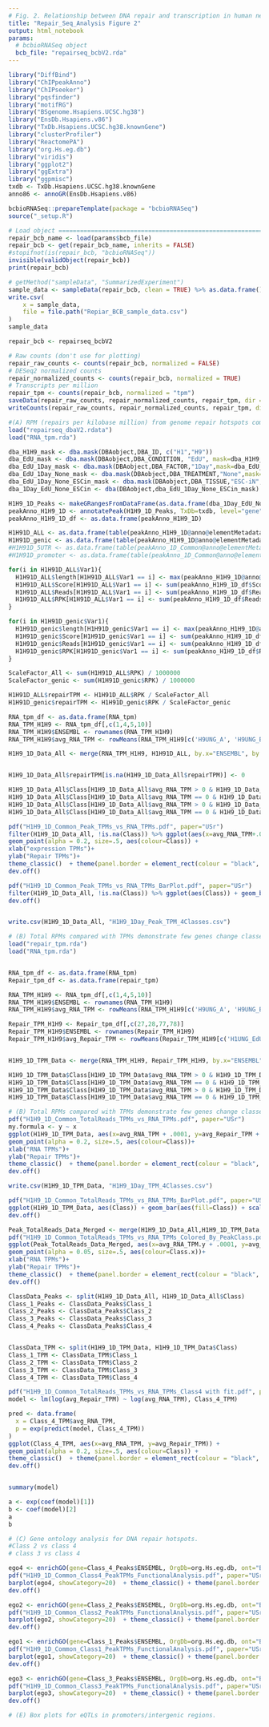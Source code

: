 ```yaml
---
# Fig. 2. Relationship between DNA repair and transcription in human neurons.
title: "Repair_Seq_Analysis Figure 2"
output: html_notebook
params:
  # bcbioRNASeq object
  bcb_file: "repairseq_bcbV2.rda"
---
```


```r
library("DiffBind")
library("ChIPpeakAnno")
library("ChIPseeker")
library("pqsfinder")
library("motifRG")
library("BSgenome.Hsapiens.UCSC.hg38")
library("EnsDb.Hsapiens.v86")
library("TxDb.Hsapiens.UCSC.hg38.knownGene")
library("clusterProfiler")
library("ReactomePA")
library("org.Hs.eg.db")
library("viridis")
library("ggplot2")
library("ggExtra")
library("ggpmisc")
txdb <- TxDb.Hsapiens.UCSC.hg38.knownGene
anno86 <- annoGR(EnsDb.Hsapiens.v86)

```

```r
bcbioRNASeq::prepareTemplate(package = "bcbioRNASeq")
source("_setup.R")

# Load object ==================================================================
repair_bcb_name <- load(params$bcb_file)
repair_bcb <- get(repair_bcb_name, inherits = FALSE)
#stopifnot(is(repair_bcb, "bcbioRNASeq"))
invisible(validObject(repair_bcb))
print(repair_bcb)
```


```r
# getMethod("sampleData", "SummarizedExperiment")
sample_data <- sampleData(repair_bcb, clean = TRUE) %>% as.data.frame()
write.csv(
    x = sample_data,
    file = file.path("Repiar_BCB_sample_data.csv")
)
sample_data
```

```r
repair_bcb <- repairseq_bcbV2

# Raw counts (don't use for plotting)
repair_raw_counts <- counts(repair_bcb, normalized = FALSE)
# DESeq2 normalized counts
repair_normalized_counts <- counts(repair_bcb, normalized = TRUE)
# Transcripts per million
repair_tpm <- counts(repair_bcb, normalized = "tpm")
saveData(repair_raw_counts, repair_normalized_counts, repair_tpm, dir = ".")
writeCounts(repair_raw_counts, repair_normalized_counts, repair_tpm, dir = ".")

```

```r
#(A) RPM (repairs per kilobase million) from genome repair hotspots compared with TPM (transcripts per kilobase million) from total RNA-Seq define 4 distinct classes of genes based on their repair and transcription.
load("repairseq_dbaV2.rdata")
load("RNA_tpm.rda")

dba_H1H9_mask <- dba.mask(DBAobject,DBA_ID, c("H1","H9"))
dba_EdU_mask <- dba.mask(DBAobject,DBA_CONDITION, "EdU", mask=dba_H1H9_mask, merge="and")
dba_EdU_1Day_mask <- dba.mask(DBAobject,DBA_FACTOR,"1Day",mask=dba_EdU_mask, merge="and")
dba_EdU_1Day_None_mask <- dba.mask(DBAobject,DBA_TREATMENT,"None",mask=dba_EdU_1Day_mask, merge="and")
dba_EdU_1Day_None_ESCin_mask <- dba.mask(DBAobject,DBA_TISSUE,"ESC-iN",mask=dba_EdU_1Day_None_mask, merge="and")
dba_1Day_EdU_None_ESCin <- dba(DBAobject,dba_EdU_1Day_None_ESCin_mask)

H1H9_1D_Peaks <- makeGRangesFromDataFrame(as.data.frame(dba_1Day_EdU_None_ESCin$peaks), keep.extra.columns = TRUE)
peakAnno_H1H9_1D <- annotatePeak(H1H9_1D_Peaks, TxDb=txdb, level="gene", annoDb="org.Hs.eg.db")
peakAnno_H1H9_1D_df <- as.data.frame(peakAnno_H1H9_1D)

H1H91D_ALL <- as.data.frame(table(peakAnno_H1H9_1D@anno@elementMetadata@listData$ENSEMBL[peakAnno_H1H9_1D@detailGenomicAnnotation$Intergenic == FALSE]))
H1H91D_genic <- as.data.frame(table(peakAnno_H1H9_1D@anno@elementMetadata@listData$ENSEMBL[peakAnno_H1H9_1D@detailGenomicAnnotation$genic == TRUE]))
#H1H91D_5UTR <- as.data.frame(table(peakAnno_1D_Common@anno@elementMetadata@listData$ENSEMBL[peakAnno_1D_Common@detailGenomicAnnotation$fiveUTR == TRUE]))
#H1H91D_promoter <- as.data.frame(table(peakAnno_1D_Common@anno@elementMetadata@listData$ENSEMBL[peakAnno_1D_Common@detailGenomicAnnotation$Promoter == TRUE]))

for(i in H1H91D_ALL$Var1){
  H1H91D_ALL$length[H1H91D_ALL$Var1 == i] <- max(peakAnno_H1H9_1D@anno@elementMetadata@listData$geneLength[peakAnno_H1H9_1D@anno@elementMetadata@listData$ENSEMBL == i], na.rm=TRUE)
  H1H91D_ALL$Score[H1H91D_ALL$Var1 == i] <- sum(peakAnno_H1H9_1D_df$Score[peakAnno_H1H9_1D_df$ENSEMBL == i & peakAnno_H1H9_1D@detailGenomicAnnotation$Intergenic == FALSE], na.rm=TRUE)
  H1H91D_ALL$Reads[H1H91D_ALL$Var1 == i] <- sum(peakAnno_H1H9_1D_df$Reads[peakAnno_H1H9_1D_df$ENSEMBL == i & peakAnno_H1H9_1D@detailGenomicAnnotation$Intergenic == FALSE], na.rm=TRUE)
  H1H91D_ALL$RPK[H1H91D_ALL$Var1 == i] <- sum(peakAnno_H1H9_1D_df$Reads[peakAnno_H1H9_1D_df$ENSEMBL == i & peakAnno_H1H9_1D@detailGenomicAnnotation$Intergenic == FALSE], na.rm=TRUE) / H1H91D_ALL$length[H1H91D_ALL$Var1 == i] / 1000
}

for(i in H1H91D_genic$Var1){
  H1H91D_genic$length[H1H91D_genic$Var1 == i] <- max(peakAnno_H1H9_1D@anno@elementMetadata@listData$geneLength[peakAnno_H1H9_1D@anno@elementMetadata@listData$ENSEMBL == i], na.rm=TRUE)
  H1H91D_genic$Score[H1H91D_genic$Var1 == i] <- sum(peakAnno_H1H9_1D_df$Score[peakAnno_H1H9_1D_df$ENSEMBL == i & peakAnno_H1H9_1D@detailGenomicAnnotation$genic == TRUE], na.rm=TRUE)
  H1H91D_genic$Reads[H1H91D_genic$Var1 == i] <- sum(peakAnno_H1H9_1D_df$Reads[peakAnno_H1H9_1D_df$ENSEMBL == i & peakAnno_H1H9_1D@detailGenomicAnnotation$genic == TRUE], na.rm=TRUE)
  H1H91D_genic$RPK[H1H91D_genic$Var1 == i] <- sum(peakAnno_H1H9_1D_df$Reads[peakAnno_H1H9_1D_df$ENSEMBL == i & peakAnno_H1H9_1D@detailGenomicAnnotation$genic == TRUE], na.rm=TRUE) / H1H91D_genic$length[H1H91D_genic$Var1 == i] / 1000
}

ScaleFactor_All <- sum(H1H91D_ALL$RPK) / 1000000
ScaleFactor_genic <- sum(H1H91D_genic$RPK) / 1000000

H1H91D_ALL$repairTPM <- H1H91D_ALL$RPK / ScaleFactor_All
H1H91D_genic$repairTPM <- H1H91D_genic$RPK / ScaleFactor_genic

RNA_tpm_df <- as.data.frame(RNA_tpm)
RNA_TPM_H1H9 <- RNA_tpm_df[,c(1,4,5,10)]
RNA_TPM_H1H9$ENSEMBL <- rownames(RNA_TPM_H1H9)
RNA_TPM_H1H9$avg_RNA_TPM <- rowMeans(RNA_TPM_H1H9[c('H9UNG_A', 'H9UNG_B','H9UNG_A', 'H9UNG_B')], na.rm=FALSE)

H1H9_1D_Data_All <- merge(RNA_TPM_H1H9, H1H91D_ALL, by.x="ENSEMBL", by.y ="Var1", all=TRUE)


H1H9_1D_Data_All$repairTPM[is.na(H1H9_1D_Data_All$repairTPM)] <- 0

H1H9_1D_Data_All$Class[H1H9_1D_Data_All$avg_RNA_TPM > 0 & H1H9_1D_Data_All$repairTPM > 0] <- "Class_4"
H1H9_1D_Data_All$Class[H1H9_1D_Data_All$avg_RNA_TPM == 0 & H1H9_1D_Data_All$repairTPM > 0] <- "Class_3"
H1H9_1D_Data_All$Class[H1H9_1D_Data_All$avg_RNA_TPM > 0 & H1H9_1D_Data_All$repairTPM==0] <- "Class_2"
H1H9_1D_Data_All$Class[H1H9_1D_Data_All$avg_RNA_TPM == 0 & H1H9_1D_Data_All$repairTPM==0] <- "Class_1"

pdf("H1H9_1D_Common_Peak_TPMs_vs_RNA_TPMs.pdf", paper="USr")
filter(H1H9_1D_Data_All, !is.na(Class)) %>% ggplot(aes(x=avg_RNA_TPM+.0001, y=repairTPM + .0001))  + scale_x_log10(limits = c(-1,1e5)) + scale_y_log10(limits = c(-1,1e5)) +
geom_point(alpha = 0.2, size=.5, aes(colour=Class)) +
xlab("expression TPMs")+
ylab("Repair TPMs")+
theme_classic()  + theme(panel.border = element_rect(colour = "black", fill=NA, size=.5)) + scale_color_manual(values=c("#2e4053", "#1d8348", "#2e86c1", "#662d91"))
dev.off()

pdf("H1H9_1D_Common_Peak_TPMs_vs_RNA_TPMs_BarPlot.pdf", paper="USr")
filter(H1H9_1D_Data_All, !is.na(Class)) %>% ggplot(aes(Class)) + geom_bar(aes(fill=Class)) + scale_fill_manual(values=c("#2e4053", "#1d8348", "#2e86c1", "#662d91")) + theme_classic()  + theme(panel.border = element_rect(colour = "black", fill=NA, size=.5)) + ylab("Gene Count")
dev.off()


write.csv(H1H9_1D_Data_All, "H1H9_1Day_Peak_TPM_4Classes.csv")

```


```r
# (B) Total RPMs compared with TPMs demonstrate few genes change classes when accounting for all measured repairs.
load("repair_tpm.rda")
load("RNA_tpm.rda")


RNA_tpm_df <- as.data.frame(RNA_tpm)
Repair_tpm_df <- as.data.frame(repair_tpm)

RNA_TPM_H1H9 <- RNA_tpm_df[,c(1,4,5,10)]
RNA_TPM_H1H9$ENSEMBL <- rownames(RNA_TPM_H1H9)
RNA_TPM_H1H9$avg_RNA_TPM <- rowMeans(RNA_TPM_H1H9[c('H9UNG_A', 'H9UNG_B','H9UNG_A', 'H9UNG_B')], na.rm=FALSE)

Repair_TPM_H1H9 <- Repair_tpm_df[,c(27,28,77,78)]
Repair_TPM_H1H9$ENSEMBL <- rownames(Repair_TPM_H1H9)
Repair_TPM_H1H9$avg_Repair_TPM <- rowMeans(Repair_TPM_H1H9[c('H1UNG_EdU_1d_A', 'H1UNG_EdU_1d_B','H9UNG_EdU_1d_A', 'H9UNG_EdU_1d_B')], na.rm=FALSE)


H1H9_1D_TPM_Data <- merge(RNA_TPM_H1H9, Repair_TPM_H1H9, by.x="ENSEMBL", by.y ="ENSEMBL", all=TRUE)

H1H9_1D_TPM_Data$Class[H1H9_1D_TPM_Data$avg_RNA_TPM > 0 & H1H9_1D_TPM_Data$avg_Repair_TPM > 0] <- "Class_4"
H1H9_1D_TPM_Data$Class[H1H9_1D_TPM_Data$avg_RNA_TPM == 0 & H1H9_1D_TPM_Data$avg_Repair_TPM > 0] <- "Class_3"
H1H9_1D_TPM_Data$Class[H1H9_1D_TPM_Data$avg_RNA_TPM > 0 & H1H9_1D_TPM_Data$avg_Repair_TPM==0] <- "Class_2"
H1H9_1D_TPM_Data$Class[H1H9_1D_TPM_Data$avg_RNA_TPM == 0 & H1H9_1D_TPM_Data$avg_Repair_TPM==0] <- "Class_1"

# (B) Total RPMs compared with TPMs demonstrate few genes change classes when accounting for all measured repairs.
pdf("H1H9_1D_Common_TotalReads_TPMs_vs_RNA_TPMs.pdf", paper="USr")
my.formula <- y ~ x
ggplot(H1H9_1D_TPM_Data, aes(x=avg_RNA_TPM + .0001, y=avg_Repair_TPM + .0001)) + scale_x_log10(limits = c(-1,1e5)) + scale_y_log10(limits = c(-1,1e5)) +
geom_point(alpha = 0.2, size=.5, aes(colour=Class))+
xlab("RNA TPMs")+
ylab("Repair TPMs")+
theme_classic()  + theme(panel.border = element_rect(colour = "black", fill=NA, size=.5)) + scale_color_manual(values=c("#2e4053", "#1d8348", "#2e86c1", "#662d91")) + stat_poly_eq(formula = my.formula, aes(label = paste(..eq.label.., ..rr.label.., sep = "~~~")), parse = TRUE) + geom_smooth(method = "lm", se = FALSE) 
dev.off()

write.csv(H1H9_1D_TPM_Data, "H1H9_1Day_TPM_4Classes.csv")

pdf("H1H9_1D_Common_TotalReads_TPMs_vs_RNA_TPMs_BarPlot.pdf", paper="USr")
ggplot(H1H9_1D_TPM_Data, aes(Class)) + geom_bar(aes(fill=Class)) + scale_fill_manual(values=c("#2e4053", "#1d8348", "#2e86c1", "#662d91")) + theme_classic()  + theme(panel.border = element_rect(colour = "black", fill=NA, size=.5)) + ylab("Gene Count")
dev.off()
```

```r
Peak_TotalReads_Data_Merged <- merge(H1H9_1D_Data_All,H1H9_1D_TPM_Data, by.x="ENSEMBL", by.y ="ENSEMBL", all=TRUE)
pdf("H1H9_1D_Common_TotalReads_TPMs_vs_RNA_TPMs_Colored_By_PeakClass.pdf", paper="USr")
ggplot(Peak_TotalReads_Data_Merged, aes(x=avg_RNA_TPM.y + .0001, y=avg_Repair_TPM + .0001)) + scale_x_log10(limits = c(-1,1e5)) + scale_y_log10(limits = c(-1,1e5)) +
geom_point(alpha = 0.05, size=.5, aes(colour=Class.x))+
xlab("RNA TPMs")+
ylab("Repair TPMs")+
theme_classic()  + theme(panel.border = element_rect(colour = "black", fill=NA, size=.5)) + scale_color_manual(values=c("#2e4053", "#1d8348", "#2e86c1", "#662d91"))
dev.off()

```
```r


ClassData_Peaks <- split(H1H9_1D_Data_All, H1H9_1D_Data_All$Class)
Class_1_Peaks <- ClassData_Peaks$Class_1
Class_2_Peaks <- ClassData_Peaks$Class_2
Class_3_Peaks <- ClassData_Peaks$Class_3
Class_4_Peaks <- ClassData_Peaks$Class_4


ClassData_TPM <- split(H1H9_1D_TPM_Data, H1H9_1D_TPM_Data$Class)
Class_1_TPM <- ClassData_TPM$Class_1
Class_2_TPM <- ClassData_TPM$Class_2
Class_3_TPM <- ClassData_TPM$Class_3
Class_4_TPM <- ClassData_TPM$Class_4

pdf("H1H9_1D_Common_TotalReads_TPMs_vs_RNA_TPMs_Class4 with fit.pdf", paper="USr")
model <- lm(log(avg_Repair_TPM) ~ log(avg_RNA_TPM), Class_4_TPM)

pred <- data.frame(
  x = Class_4_TPM$avg_RNA_TPM,
  p = exp(predict(model, Class_4_TPM))
)
ggplot(Class_4_TPM, aes(x=avg_RNA_TPM, y=avg_Repair_TPM)) +
geom_point(alpha = 0.2, size=.5, aes(colour=Class)) +
theme_classic()  + theme(panel.border = element_rect(colour = "black", fill=NA, size=.5)) + scale_color_manual(values=c("#662d91")) + scale_x_log10(limits = c(-1,1e5)) + scale_y_log10(limits = c(-1,1e5)) + geom_line(data = pred, aes(x=x, y=p), col = "red")
dev.off()


summary(model)

a <- exp(coef(model)[1])
b <- coef(model)[2]
a
b
```
```r
# (C) Gene ontology analysis for DNA repair hotspots.
#Class 2 vs class 4
# class 3 vs class 4

ego4 <- enrichGO(gene=Class_4_Peaks$ENSEMBL, OrgDb=org.Hs.eg.db, ont="BP", pvalueCutoff =0.05, keyType = 'ENSEMBL')
pdf("H1H9_1D_Common_Class4_PeakTPMs_FunctionalAnalysis.pdf", paper="USr")
barplot(ego4, showCategory=20)  + theme_classic() + theme(panel.border = element_rect(colour = "black", fill=NA, size=.5))
dev.off()

```



```r
ego2 <- enrichGO(gene=Class_2_Peaks$ENSEMBL, OrgDb=org.Hs.eg.db, ont="BP", pvalueCutoff =0.05, keyType = 'ENSEMBL')
pdf("H1H9_1D_Common_Class2_PeakTPMs_FunctionalAnalysis.pdf", paper="USr")
barplot(ego2, showCategory=20)  + theme_classic() + theme(panel.border = element_rect(colour = "black", fill=NA, size=.5))
dev.off()
```

```r
ego1 <- enrichGO(gene=Class_1_Peaks$ENSEMBL, OrgDb=org.Hs.eg.db, ont="BP", pvalueCutoff =0.05, keyType = 'ENSEMBL')
pdf("H1H9_1D_Common_Class1_PeakTPMs_FunctionalAnalysis.pdf", paper="USr")
barplot(ego1, showCategory=20)  + theme_classic() + theme(panel.border = element_rect(colour = "black", fill=NA, size=.5))
dev.off()
```

```r
ego3 <- enrichGO(gene=Class_3_Peaks$ENSEMBL, OrgDb=org.Hs.eg.db, ont="BP", pvalueCutoff =0.05, keyType = 'ENSEMBL')
pdf("H1H9_1D_Common_Class3_PeakTPMs_FunctionalAnalysis.pdf", paper="USr")
barplot(ego3, showCategory=20)  + theme_classic() + theme(panel.border = element_rect(colour = "black", fill=NA, size=.5))
dev.off()
```

```r
# (E) Box plots for eQTLs in promoters/intergenic regions.

```

